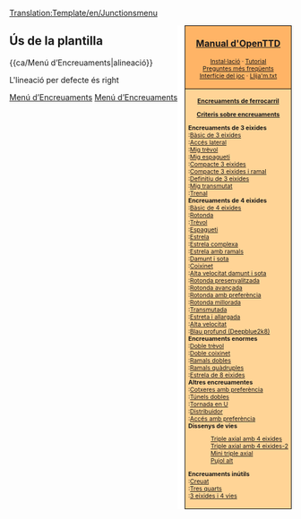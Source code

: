 <noinclude>[[Translation:Template/en/Junctionsmenu]]</noinclude><noinclude></noinclude><div style="float:right; padding-left:12px; background:#ffffff;">
<div style="border:1px solid #000000; background:#ffb466; padding:5px; -moz-border-radius-topleft:5px; -moz-border-radius-topright:5px; font-size: 12pt;">
<center><strong><font size="3">[[ca/Manual/Main Page|Manual d'OpenTTD]]</font></strong></center>
<div style="font-size: 8pt; text-align: center;">
[[ca/Manual/Instal·lació|Instal·lació]] &middot; 
[[ca/Manual/Tutorial/Main Page|Tutorial]]<br />
[[ca/Archive/Community/Preguntes més freqüents|Preguntes més freqüents]]<br /> 
[[ca/Manual/Interfície del joc|Interfície del joc]] &middot; [[ca/Llija'm.txt|Llija'm.txt]]
</div>
</div>
<div style="border:1px solid black; border-top-width: 0px; background:#ffd496; padding:5px; -moz-border-radius-bottomleft:5px; -moz-border-radius-bottomright:8px; font-size: 8pt;">

<center>'''[[ca/Community/Junctionary/Encreuaments|Encreuaments de ferrocarril]]'''</center>
<center>'''[[ca/Criteris sobre encreuaments|Criteris sobre encreuaments]]'''</center>

'''Encreuaments de 3 eixides'''<br>
:[[ca/Bàsic de 3 eixides|Bàsic de 3 eixides]]<br>
:[[ca/Accés lateral|Accés lateral]]<br>
:[[ca/Mig trèvol|Mig trèvol]]<br>
:[[ca/Mig espagueti|Mig espagueti]]<br>
:[[ca/Compacte de 3 eixides|Compacte 3 eixides]]<br>
:[[ca/Compacte de 3 eixides amb ramal|Compacte 3 eixides i ramal]]<br>
:[[ca/Definitiu de 3 eixides|Definitiu de 3 eixides]]<br>
:[[ca/Mig transmutat|Mig transmutat]]<br>
:[[ca/Trenat|Trenal]]<br>

'''Encreuaments de 4 eixides'''<br>
:[[ca/Bàsic de 4 eixides|Bàsic de 4 eixides]]<br>
:[[ca/Rotonda|Rotonda]]<br>
:[[ca/Trèvol|Trèvol]]<br>
:[[ca/Espagueti|Espagueti]]<br>
:[[ca/Estrela|Estrela]]<br>
:[[ca/Estrela complexa|Estrela complexa]]<br>
:[[ca/Estrela amb ramals|Estrela amb ramals]]<br>
:[[ca/Damunt i sota|Damunt i sota]]<br>
:[[ca/Coixinet|Coixinet]]<br>
:[[ca/Alta velocitat damunt i sota|Alta velocitat damunt i sota]]<br>
:[[ca/Rotonda presenyalitzada|Rotonda presenyalitzada]]<br>
:[[ca/Rotonda avançada|Rotonda avançada]]<br>
:[[ca/Rotonda amb preferència|Rotonda amb preferència]]<br>
:[[ca/Rotonda millorada|Rotonda millorada]]<br>
:[[ca/Transmutada|Transmutada]]<br>
:[[ca/Estreta i allargada|Estreta i allargada]]<br>
:[[ca/Alta velocitat|Alta velocitat]]<br>
:[[ca/Blau profund (Deepblue2k8)|Blau profund (Deepblue2k8)]]<br>

'''Encreuaments enormes'''<br>
:[[ca/Doble trèvol|Doble trèvol]]<br>
:[[ca/Doble coixinet|Doble coixinet]]<br>
:[[ca/Ramals dobles|Ramals dobles]]<br>
:[[ca/Ramals quàdruples|Ramals quàdruples]]<br>
:[[ca/Estrela de 8 eixides|Estrela de 8 eixides]]<br>

'''Altres encreuamentes'''<br>
:[[ca/Cotxeres amb preferència|Cotxeres amb preferència]]<br>
:[[ca/Túnels dobles|Túnels dobles]]<br>
:[[ca/Tornada en U|Tornada en U]]<br>
:[[ca/Distribuidor|Distribuidor]]<br>
:[[ca/Accés amb preferència|Accés amb preferència]]<br>

'''Dissenys de vies'''
:[[ca/Triple axial amb 4 eixides|Triple axial amb 4 eixides]]<br>
:[[ca/Triple axial amb 4 eixides-2|Triple axial amb 4 eixides-2]]<br>
:[[ca/Mini triple axial|Mini triple axial]]<br>
:[[ca/Pujol alt|Pujol alt]]<br>

'''Encreuaments inútils'''<br>
:[[ca/Creuat|Creuat]]<br>
:[[ca/Tres quarts|Tres quarts]]<br>
:[[ca/3 eixides i 4 vies|3 eixides i 4 vies]]<br>

</div>
</div>
<noinclude>


==Ús de la plantilla==
<nowiki>{{ca/Menú d’Encreuaments|alineació}}</nowiki>

L'lineació per defecte és right
[[Category:ca/Plantilles|Menú d’Encreuaments]][[Category:ca/Navegació|Menú d’Encreuaments]]
</noinclude>